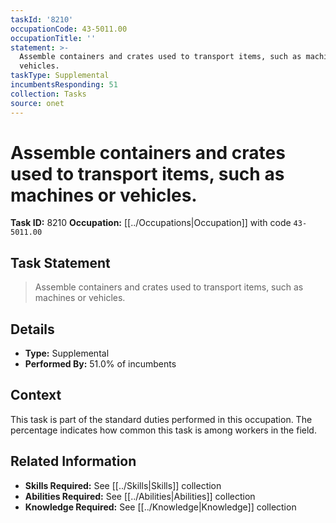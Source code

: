 ```yaml
---
taskId: '8210'
occupationCode: 43-5011.00
occupationTitle: ''
statement: >-
  Assemble containers and crates used to transport items, such as machines or
  vehicles.
taskType: Supplemental
incumbentsResponding: 51
collection: Tasks
source: onet
---
```

# Assemble containers and crates used to transport items, such as machines or vehicles.

**Task ID:** 8210
**Occupation:** [[../Occupations|Occupation]] with code `43-5011.00`

## Task Statement

> Assemble containers and crates used to transport items, such as machines or vehicles.

## Details

- **Type:** Supplemental
- **Performed By:** 51.0% of incumbents

## Context

This task is part of the standard duties performed in this occupation. The percentage indicates how common this task is among workers in the field.

## Related Information

- **Skills Required:** See [[../Skills|Skills]] collection
- **Abilities Required:** See [[../Abilities|Abilities]] collection
- **Knowledge Required:** See [[../Knowledge|Knowledge]] collection
